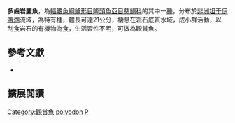{{Speciesbox
| name = 多齒岩麗魚
| status = LC
| status_system = IUCN3.1
| image = 
| image_width = 260px
| image_caption = 
| genus = Petrochromis
| species = polyodon
| authority = [[Boulenger|Boulenger]], 1898
| synonyms = *''Perissodus polyodon''<br /><small>Boulenger, 1898</small>
*''Petrochromis nyassae''<br /><small>Boulenger, 1902</small>
}}
'''多齒岩麗魚'''，為[[輻鰭魚綱|輻鰭魚綱]][[鱸形目|鱸形目]][[隆頭魚亞目|隆頭魚亞目]][[慈鯛科|慈鯛科]]的其中一[[種|種]]，分布於[[非洲|非洲]][[坦干伊喀湖|坦干伊喀湖]]流域，為特有種，體長可達21公分，棲息在岩石底質水域，成小群活動，以刮食岩石的有機物為食，生活習性不明，可做為觀賞魚。

== 參考文獻 ==
*{{FishBase_species|genus=Petrochromis|species=polyodon|year=2013|month=4}}

== 擴展閱讀 ==
{{refbegin}}
{{wikispecies-inline|Petrochromis polyodon|多齒岩麗魚}}
{{refend}}
{{Taxonbar|from=Q3317661}}

[[Category:觀賞魚|Category:觀賞魚]]
[[Category:岩麗魚屬|polyodon]]
[[Category:1898年描述的鱼类|P]]


{{鱸形目小作品}}